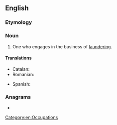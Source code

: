 ==English==

===Etymology===
{{suffix|launder|er|lang=en}}

===Noun===
{{en-noun}}

# One who engages in the business of [[laundering]].

====Translations====
{{trans-top|one who engages in the business of laundering}}
* Catalan: {{t|ca|blanquejador|m}}
* Romanian: {{t+|ro|spălător|m}}
{{trans-mid}}
* Spanish: {{t|es|blanqueador|m}}
{{trans-bottom}}

===Anagrams===
* {{anagrams|en|relaunder}}

[[Category:en:Occupations]]